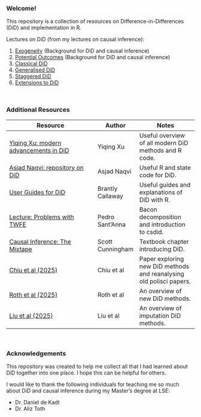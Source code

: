 ### Welcome! {.unnumbered}

This repository is a collection of resources on Difference-in-Differences (DiD) and implementation in R.

Lectures on DiD (from my lectures on causal inference):

1.  [Exogeneity](https://kevinli03.github.io/causal/frameworks1.pdf) (Background for DiD and causal inference)
2.  [Potential Outcomes](https://kevinli03.github.io/causal/frameworks2.pdf) (Background for DiD and causal inference)
3.  [Classical DiD](https://kevinli03.github.io/causal/did1.pdf)
4.  [Generalised DiD](https://kevinli03.github.io/causal/did2.pdf)
5.  [Staggered DiD](https://kevinli03.github.io/causal/did3.pdf)
6.  [Extensions to DiD](https://kevinli03.github.io/causal/did4.pdf)

<br />

### Additional Resources

| Resource                                                                                        | Author           | Notes                                                               |
|----------------------------------|---------------|-----------------------|
| [Yiqing Xu: modern advancements in DiD](https://yiqingxu.org/packages/fect/05-panel.html#csdid) | Yiqing Xu        | Useful overview of all modern DiD methods and R code.               |
| [Asjad Naqvi: repository on DiD](https://asjadnaqvi.github.io/DiD/)                             | Asjad Naqvi      | Useful R and state code for DiD.                                    |
| [User Guides for DiD](https://bcallaway11.github.io/did/articles/index.html)                    | Brantly Callaway | Useful guides and explanations of DiD with R.                       |
| [Lecture: Problems with TWFE](https://psantanna.com/DiD/11_Staggered_problems.pdf)              | Pedro Sant'Anna  | Bacon decomposition and introduction to csdid.                      |
| [Causal Inference: The Mixtape](https://mixtape.scunning.com/)                                  | Scott Cunningham | Textbook chapter introducing DiD.                                   |
| [Chiu et al (2025)](https://yiqingxu.org/papers/english/2023_panel/CLLX.pdf)                    | Chiu et al       | Paper exploring new DiD methods and reanalysing old polisci papers. |
| [Roth et al (2025)](https://www.jonathandroth.com/assets/files/DiD_Review_Paper.pdf)            | Roth et al       | An overview of new DiD methods.                                     |
| [Liu et al (2025)](https://yiqingxu.org/papers/english/2022_fect/LWX2022.pdf)                   | Liu et al        | An overview of imputation DiD methods.                              |

<br />

### Acknowledgements

This repository was created to help me collect all that I had learned about DiD together into one place. I hope this can be helpful for others.

I would like to thank the following individuals for teaching me so much about DiD and causal inference during my Master's degree at LSE:

-   Dr. Daniel de Kadt
-   Dr. Aliz Toth
